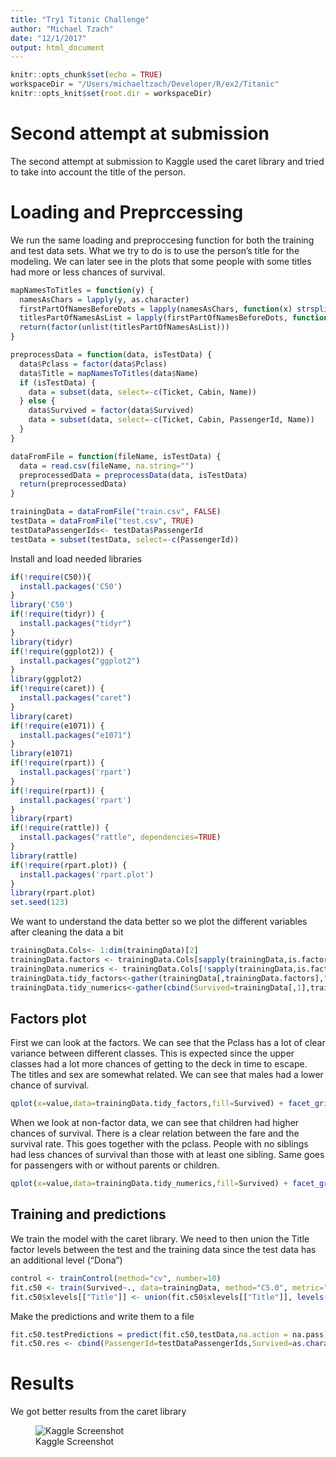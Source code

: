 ```yaml
---
title: "Try1 Titanic Challenge"
author: "Michael Tzach"
date: "12/1/2017"
output: html_document
---
```


```r
knitr::opts_chunk$set(echo = TRUE)
workspaceDir = "/Users/michaeltzach/Developer/R/ex2/Titanic"
knitr::opts_knit$set(root.dir = workspaceDir)
```

# Second attempt at submission
The second attempt at submission to Kaggle used the caret library and tried to take into account the title of the person.

# Loading and Preprccessing

We run the same loading and preproccesing function for both the training and test data sets.
What we try to do is to use the person's title for the modeling.
We can later see in the plots that some people with some titles had more or less chances of survival.
```r
mapNamesToTitles = function(y) {
  namesAsChars = lapply(y, as.character)
  firstPartOfNamesBeforeDots = lapply(namesAsChars, function(x) strsplit(x, '.', fixed = TRUE)[[1]][[1]])
  titlesPartOfNamesAsList = lapply(firstPartOfNamesBeforeDots, function(x) strsplit(x, ', ', fixed = TRUE)[[1]][[2]])
  return(factor(unlist(titlesPartOfNamesAsList)))
}

preprocessData = function(data, isTestData) {
  data$Pclass = factor(data$Pclass)
  data$Title = mapNamesToTitles(data$Name)
  if (isTestData) {
    data = subset(data, select=-c(Ticket, Cabin, Name))  
  } else {
    data$Survived = factor(data$Survived)
    data = subset(data, select=-c(Ticket, Cabin, PassengerId, Name))  
  }
}

dataFromFile = function(fileName, isTestData) {
  data = read.csv(fileName, na.string="")
  preprocessedData = preprocessData(data, isTestData)
  return(preprocessedData)
}

trainingData = dataFromFile("train.csv", FALSE)
testData = dataFromFile("test.csv", TRUE)
testDataPassengerIds<- testData$PassengerId
testData = subset(testData, select=-c(PassengerId))
```

Install and load needed libraries
```r
if(!require(C50)){
  install.packages('C50')
}
library('C50')
if(!require(tidyr)) {
  install.packages("tidyr")
}
library(tidyr)
if(!require(ggplot2)) {
  install.packages("ggplot2")
}
library(ggplot2)
if(!require(caret)) {
  install.packages("caret")
}
library(caret)
if(!require(e1071)) {
  install.packages("e1071")
}
library(e1071)
if(!require(rpart)) {
  install.packages('rpart')
}
if(!require(rpart)) {
  install.packages('rpart')
}
library(rpart)
if(!require(rattle)) {
  install.packages("rattle", dependencies=TRUE)
}
library(rattle)
if(!require(rpart.plot)) {
  install.packages('rpart.plot')
}
library(rpart.plot)
set.seed(123)
```

We want to understand the data better so we plot the different variables after cleaning the data a bit
```r
trainingData.Cols<- 1:dim(trainingData)[2]
trainingData.factors <- trainingData.Cols[sapply(trainingData,is.factor)]
trainingData.numerics <- trainingData.Cols[!sapply(trainingData,is.factor)]
trainingData.tidy_factors<-gather(trainingData[,trainingData.factors],"feature","value",-1)
trainingData.tidy_numerics<-gather(cbind(Survived=trainingData[,1],trainingData[,trainingData.numerics]),"feature","value",-1)
```

## Factors plot
First we can look at the factors.
We can see that the Pclass has a lot of clear variance between different classes. This is expected since the upper classes had a lot more chances of getting to the deck in time to escape.
The titles and sex are somewhat related. We can see that males had a lower chance of survival.
```r
qplot(x=value,data=trainingData.tidy_factors,fill=Survived) + facet_grid(~feature,scales="free")
```

When we look at non-factor data, we can see that children had higher chances of survival.
There is a clear relation between the fare and the survival rate. This goes together with the pclass.
People with no siblings had less chances of survival than those with at least one sibling. Same goes for passengers with or without parents or children.
```r
qplot(x=value,data=trainingData.tidy_numerics,fill=Survived) + facet_grid(~feature,scales="free")
```

## Training and predictions

We train the model with the caret library.
We need to then union the Title factor levels between the test and the training data since the test data has an additional level ("Dona")
```r
control <- trainControl(method="cv", number=10)
fit.c50 <- train(Survived~., data=trainingData, method="C5.0", metric="Accuracy", trControl=control,na.action = na.pass)
fit.c50$xlevels[["Title"]] <- union(fit.c50$xlevels[["Title"]], levels(testData$Title))
```

Make the predictions and write them to a file
```r
fit.c50.testPredictions = predict(fit.c50,testData,na.action = na.pass)
fit.c50.res <- cbind(PassengerId=testDataPassengerIds,Survived=as.character(fit.c50.testPredictions))
```

# Results
We got better results from the caret library

![Kaggle Screenshot](https://github.com/MichaelTzach/ex2/blob/master/try2/KaggleScreenshot.png?raw=true "Screenshot")